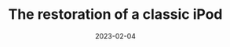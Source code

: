 ---
archived: false
title: "The restoration of a classic iPod"
summary: "As I was cleaning my room one day, I found my old iPod Classic (5th gen) in my drawers. I decided to restore it and see if it still works."
image: "/assets/blog/tygrdevAccounts.webp"
date: 2023-02-04
---